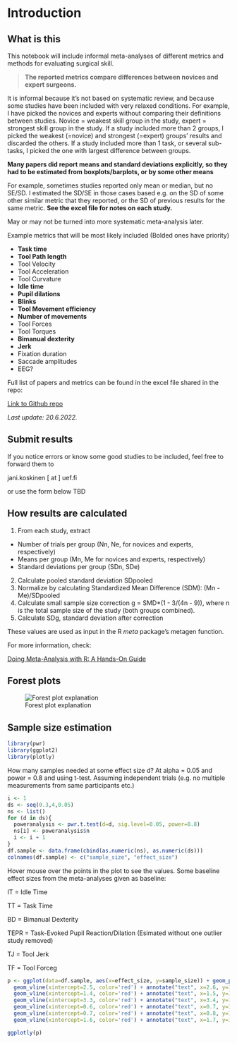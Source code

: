 
# **Introduction**

## What is this

This notebook will include informal meta-analyses of different metrics and methods
for evaluating surgical skill.


>**The reported metrics compare differences between novices and expert surgeons.**


It is informal because it's not based on systematic review,
and because some studies have been included with very relaxed conditions. For example,
I have picked the novices and experts without comparing their definitions between studies. 
Novice = weakest skill group in the study, expert = strongest skill group in the study.
If a study included more than 2 groups, I picked the weakest (=novice) and strongest (=expert)
groups' results and discarded the others. If a study included more than 1 task, or several sub-tasks, I picked the one with largest difference between groups.

**Many papers did report means and standard deviations explicitly, so they had to be estimated from boxplots/barplots, or by some other means**

For example, sometimes studies reported only mean or median, but no SE/SD. I estimated the SD/SE in those cases based e.g. on the SD of some other similar metric that they reported, or the SD of previous results for the same metric. **See the excel file for notes on each study.**

May or may not be turned into more systematic meta-analysis later.

Example metrics that will be most likely included (Bolded ones have priority)

- **Task time**
- **Tool Path length**
- Tool Velocity
- Tool Acceleration
- Tool Curvature
- **Idle time**
- **Pupil dilations**
- **Blinks**
- **Tool Movement efficiency**
- **Number of movements**
- Tool Forces
- Tool Torques
- **Bimanual dexterity**
- **Jerk**
- Fixation duration
- Saccade amplitudes
- EEG?

Full list of papers and metrics can be found in the excel file shared in the repo:

[Link to Github repo](https://github.com/jpkos/surg-mveta)

*Last update: 20.6.2022.*

## Submit results

If you notice errors or know some good studies to be included, feel free to forward them to

jani.koskinen [ at ] uef.fi

or use the form below TBD
<!--
<iframe src="https://docs.google.com/forms/d/e/1FAIpQLSdZQOqK2r6j1hXMFhraIdsLXZebgS8va0-Vbv7-v5_eSoiBSg/viewform?embedded=true" width="640" height="640" frameborder="0" marginheight="0" marginwidth="0">Loading…</iframe> -->


## How results are calculated

1. From each study, extract
  + Number of trials per group (Nn, Ne, for novices and experts, respectively)
  + Means per group (Mn, Me for novices and experts, respectively)
  + Standard deviations per group (SDn, SDe)
2. Calculate pooled standard deviation SDpooled
3. Normalize by calculating Standardized Mean Difference (SDM): (Mn - Me)/SDpooled
4. Calculate small sample size correction g = SMD*(1 - 3/(4n - 9)), where n is the total sample size of the study (both groups combined).
5. Calculate SDg, standard deviation after correction

These values are used as input in the R *meta* package's metagen function.

For more information, check:

[Doing Meta-Analysis with R: A Hands-On Guide](https://bookdown.org/MathiasHarrer/Doing_Meta_Analysis_in_R/)

## Forest plots

![Forest plot explanation](figures/forest-explanation.png)

## Sample size estimation


```r
library(pwr)
library(ggplot2)
library(plotly)
```

How many samples needed at some effect size d? At alpha = 0.05 and power = 0.8 and using t-test. Assuming independent trials (e.g. no multiple measurements from same participants etc.)

```r
i <- 1
ds <- seq(0.3,4,0.05)
ns <- list()
for (d in ds){
  poweranalysis <- pwr.t.test(d=d, sig.level=0.05, power=0.8)
  ns[i] <- poweranalysis$n
  i <- i + 1
}
df.sample <- data.frame(cbind(as.numeric(ns), as.numeric(ds)))
colnames(df.sample) <- c("sample_size", "effect_size")
```

Hover mouse over the points in the plot to see the values. Some baseline effect sizes from the meta-analyses given as baseline:

IT = Idle Time

TT = Task Time

BD = Bimanual Dexterity

TEPR = Task-Evoked Pupil Reaction/Dilation (Esimated without one outlier study removed)

TJ = Tool Jerk

TF = Tool Forceg

```r
p <- ggplot(data=df.sample, aes(x=effect_size, y=sample_size)) + geom_point() + scale_y_continuous(breaks = scales::pretty_breaks(n = 20)) + scale_x_continuous(breaks = scales::pretty_breaks(n = 20)) + 
  geom_vline(xintercept=2.5, color='red') + annotate("text", x=2.6, y=150, label="TT", color='red') +
  geom_vline(xintercept=1.4, color='red') + annotate("text", x=1.5, y=150, label="IT", color='red') + 
  geom_vline(xintercept=3.3, color='red') + annotate("text", x=3.4, y=150, label="BD", color='red') +
  geom_vline(xintercept=0.6, color='red') + annotate("text", x=0.7, y=150, label="TEPR", color='red') + 
  geom_vline(xintercept=0.7, color='red') + annotate("text", x=0.8, y=170, label="TJ", color='red') +
  geom_vline(xintercept=1.6, color='red') + annotate("text", x=1.7, y=170, label="TF", color='red')

ggplotly(p)
```



